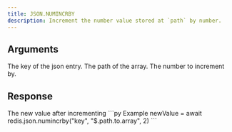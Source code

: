 ```yaml
---
title: JSON.NUMINCRBY
description: Increment the number value stored at `path` by number.
---
```


## Arguments

<ParamField body="key" type="string" required>
    The key of the json entry.
</ParamField>
<ParamField body="path" type="string" default="$">
    The path of the array.
</ParamField>




<ParamField body="increment" type="number" required>
    The number to increment by.
</ParamField>


## Response

<ResponseField type="integer" required>
  The new value after incrementing
</ResponseField>

<RequestExample>
```py Example
newValue = await redis.json.numincrby("key", "$.path.to.array", 2)
```
</RequestExample>
